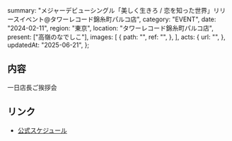   summary:
    "メジャーデビューシングル「美しく生きろ / 恋を知った世界」リリースイベント@タワーレコード錦糸町パルコ店",
  category: "EVENT",
  date: "2024-02-11",
  region: "東京",
  location: "タワーレコード錦糸町パルコ店",
  present: ["高嶺のなでしこ"],
  images: [
    {
      path: "",
      ref: "",
    },
  ],
  acts: {
    url: "",
  },
  updatedAt: "2025-06-21",
};

## 内容

一日店長ご挨拶会

## リンク

- [公式スケジュール](https://takanenonadeshiko.jp/?p=1769)
